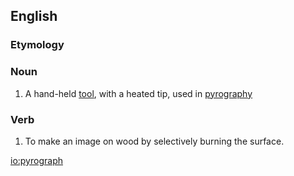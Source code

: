 ==English==

===Etymology===
{{back-form|pyrography|lang=en}}

===Noun===
{{en-noun}}

# A hand-held [[tool]], with a heated tip, used in [[pyrography]]

===Verb===
{{en-verb}}

# {{label|en|transitive|intransitive}} To make an image on wood by selectively burning the surface.

[[io:pyrograph]]